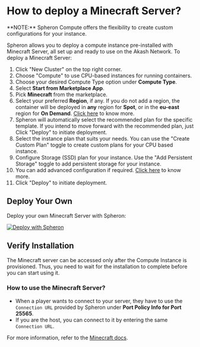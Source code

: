 
# How to deploy a Minecraft Server?

<Callout type="info">
  **NOTE:** Spheron Compute offers the flexibility to create custom
  configurations for your instance.
</Callout>

Spheron allows you to deploy a compute instance pre-installed with Minecraft Server, all set up and ready to use on the Akash Network.
To deploy a Minecraft Server:

1. Click "New Cluster" on the top right corner.
2. Choose "Compute" to use CPU-based instances for running containers.
3. Choose your desired Compute Type option under **Compute Type**.
4. Select **Start from Marketplace App**.
5. Pick **Minecraft** from the marketplace.
6. Select your preferred **Region**, if any. If you do not add a region, the container will be deployed in **any** region for **Spot**, or in the **eu-east** region for **On Demand**. [Click here](/compute/cluster/compute/#region) to know more.
7. Spheron will automatically select the recommended plan for the specific template. If you intend to move forward with the recommended plan, just Click "Deploy" to initiate deployment.
8. Select the instance plan that suits your needs. You can use the "Create Custom Plan" toggle to create custom plans for your CPU based instance.
9. Configure Storage (SSD) plan for your instance. Use the "Add Persistent Storage" toggle to add persistent storage for your instance.
10. You can add advanced configuration if required. [Click here](/compute/cluster/compute/#advance-configuration-1) to know more.
11. Click "Deploy" to initiate deployment.

## Deploy Your Own

Deploy your own Minecraft Server with Spheron:

[![Deploy with Spheron](https://bafybeihxqi3jlv6cy2ogh6jjljinntisolbspxcrbgykyv6e5xyzujl3aa.ipfs.sphn.link/spheron-deploy.svg)](https://app.spheron.network/#/compute/marketplace?template=Minecraft)

## Verify Installation

The Minecraft server can be accessed only after the Compute Instance is provisioned.
Thus, you need to wait for the installation to complete before you can start using it.

### How to use the Minecraft Server?

- When a player wants to connect to your server, they have to use the `Connection URL` provided by Spheron under **Port Policy Info for Port 25565**.
- If you are the host, you can connect to it by entering the same `Connection URL`.

For more information, refer to the [Minecraft docs](https://help.minecraft.net/hc/en-us/articles/360058525452-How-to-Setup-a-Minecraft-Java-Edition-Server).

<Navigation name="Deploy Minecraft Server" />

